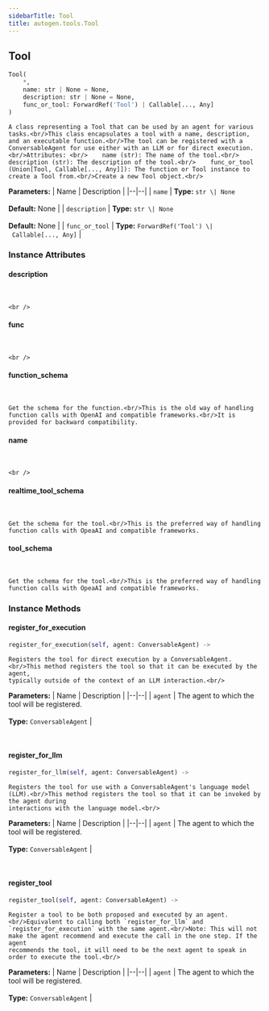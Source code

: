 ```yaml
---
sidebarTitle: Tool
title: autogen.tools.Tool
---
```

<h2 id="autogen.tools.Tool" class="doc doc-heading">
    <code class="doc-symbol doc-symbol-heading doc-symbol-class"></code>
    <span class="doc doc-object-name doc-class-name">Tool</span>
</h2>

```python
Tool(
    *,
    name: str | None = None,
    description: str | None = None,
    func_or_tool: ForwardRef('Tool') | Callable[..., Any]
)
```

    A class representing a Tool that can be used by an agent for various tasks.<br/>This class encapsulates a tool with a name, description, and an executable function.<br/>The tool can be registered with a ConversableAgent for use either with an LLM or for direct execution.<br/>Attributes: <br/>    name (str): The name of the tool.<br/>    description (str): The description of the tool.<br/>    func_or_tool (Union[Tool, Callable[..., Any]]): The function or Tool instance to create a Tool from.<br/>Create a new Tool object.<br/>

<b>Parameters:</b>
| Name | Description |
|--|--|
| `name` | **Type:** `str \| None`<br/><br/>**Default:** None |
| `description` | **Type:** `str \| None`<br/><br/>**Default:** None |
| `func_or_tool` | **Type:** `ForwardRef('Tool') \| Callable[..., Any]` |

### Instance Attributes

<code class="doc-symbol doc-symbol-heading doc-symbol-attribute"></code>
#### description
<br />

    <br />

<code class="doc-symbol doc-symbol-heading doc-symbol-attribute"></code>
#### func
<br />

    <br />

<code class="doc-symbol doc-symbol-heading doc-symbol-attribute"></code>
#### function_schema
<br />

    Get the schema for the function.<br/>This is the old way of handling function calls with OpenAI and compatible frameworks.<br/>It is provided for backward compatibility.

<code class="doc-symbol doc-symbol-heading doc-symbol-attribute"></code>
#### name
<br />

    <br />

<code class="doc-symbol doc-symbol-heading doc-symbol-attribute"></code>
#### realtime_tool_schema
<br />

    Get the schema for the tool.<br/>This is the preferred way of handling function calls with OpeaAI and compatible frameworks.

<code class="doc-symbol doc-symbol-heading doc-symbol-attribute"></code>
#### tool_schema
<br />

    Get the schema for the tool.<br/>This is the preferred way of handling function calls with OpeaAI and compatible frameworks.

### Instance Methods

<code class="doc-symbol doc-symbol-heading doc-symbol-method"></code>
#### register_for_execution

```python
register_for_execution(self, agent: ConversableAgent) -> 
```

    Registers the tool for direct execution by a ConversableAgent.<br/>This method registers the tool so that it can be executed by the agent,
    typically outside of the context of an LLM interaction.<br/>

<b>Parameters:</b>
| Name | Description |
|--|--|
| `agent` | The agent to which the tool will be registered.<br/><br/>**Type:** `ConversableAgent` |

<br />

<code class="doc-symbol doc-symbol-heading doc-symbol-method"></code>
#### register_for_llm

```python
register_for_llm(self, agent: ConversableAgent) -> 
```

    Registers the tool for use with a ConversableAgent's language model (LLM).<br/>This method registers the tool so that it can be invoked by the agent during
    interactions with the language model.<br/>

<b>Parameters:</b>
| Name | Description |
|--|--|
| `agent` | The agent to which the tool will be registered.<br/><br/>**Type:** `ConversableAgent` |

<br />

<code class="doc-symbol doc-symbol-heading doc-symbol-method"></code>
#### register_tool

```python
register_tool(self, agent: ConversableAgent) -> 
```

    Register a tool to be both proposed and executed by an agent.<br/>Equivalent to calling both `register_for_llm` and `register_for_execution` with the same agent.<br/>Note: This will not make the agent recommend and execute the call in the one step. If the agent
    recommends the tool, it will need to be the next agent to speak in order to execute the tool.<br/>

<b>Parameters:</b>
| Name | Description |
|--|--|
| `agent` | The agent to which the tool will be registered.<br/><br/>**Type:** `ConversableAgent` |

<br />